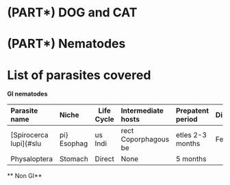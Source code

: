 # (PART\*) DOG and CAT {-}

# (PART\*) Nematodes {-}

# List of parasites covered {-}



**GI nematodes**

Parasite name         Niche            Life Cycle    Intermediate hosts       Prepatent period    Diagnosis    Treatment
----------------      -------------    ----------    ---------------------    -----------------   ---------    ------------
[Spirocerca lupi]{#slupi}       Esophagus        Indirect      Coporphagous beetles     2-3 months          Fecal exam    Praziquintol
Physaloptera          Stomach          Direct        None                     5 months


** Non GI**
